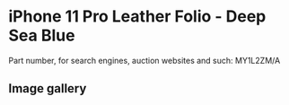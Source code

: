 
# iPhone 11 Pro Leather Folio - Deep Sea Blue

Part number, for search engines, auction websites and such: MY1L2ZM/A

## Image gallery

<div style={{ width: '100%', maxWidth: '768px' }}>
<GalleryComponent
    images={[
      {
        original: "/everysource/MY1L2.webp",
        thumbnail: "/everypreview/MY1L2.webp",
      },
      {
        original: "/everysource/MY1L2_AV1.webp",
        thumbnail: "/everypreview/MY1L2_AV1.webp",
      },
      {
        original: "/everysource/MY1L2_AV2.webp",
        thumbnail: "/everypreview/MY1L2_AV2.webp",
      },
      {
        original: "/everysource/MY1L2_AV3.webp",
        thumbnail: "/everypreview/MY1L2_AV3.webp",
      },
      {
        original: "/everysource/MY1L2_AV4.webp",
        thumbnail: "/everypreview/MY1L2_AV4.webp",
      },
      {
        original: "/everysource/MY1L2_AV5.webp",
        thumbnail: "/everypreview/MY1L2_AV5.webp",
      }
    ]}
  />
</div>